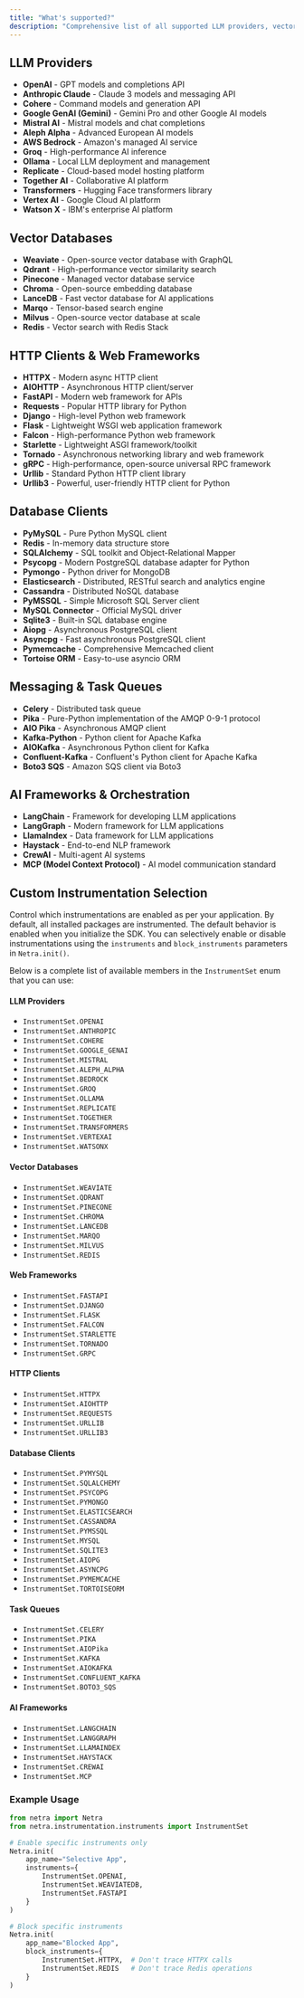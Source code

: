 ```yaml
---
title: "What's supported?"
description: "Comprehensive list of all supported LLM providers, vector databases, HTTP clients, and frameworks"
---
```


## LLM Providers

- **OpenAI** - GPT models and completions API
- **Anthropic Claude** - Claude 3 models and messaging API
- **Cohere** - Command models and generation API
- **Google GenAI (Gemini)** - Gemini Pro and other Google AI models
- **Mistral AI** - Mistral models and chat completions
- **Aleph Alpha** - Advanced European AI models
- **AWS Bedrock** - Amazon's managed AI service
- **Groq** - High-performance AI inference
- **Ollama** - Local LLM deployment and management
- **Replicate** - Cloud-based model hosting platform
- **Together AI** - Collaborative AI platform
- **Transformers** - Hugging Face transformers library
- **Vertex AI** - Google Cloud AI platform
- **Watson X** - IBM's enterprise AI platform

## Vector Databases

- **Weaviate** - Open-source vector database with GraphQL
- **Qdrant** - High-performance vector similarity search
- **Pinecone** - Managed vector database service
- **Chroma** - Open-source embedding database
- **LanceDB** - Fast vector database for AI applications
- **Marqo** - Tensor-based search engine
- **Milvus** - Open-source vector database at scale
- **Redis** - Vector search with Redis Stack

## HTTP Clients & Web Frameworks

- **HTTPX** - Modern async HTTP client
- **AIOHTTP** - Asynchronous HTTP client/server
- **FastAPI** - Modern web framework for APIs
- **Requests** - Popular HTTP library for Python
- **Django** - High-level Python web framework
- **Flask** - Lightweight WSGI web application framework
- **Falcon** - High-performance Python web framework
- **Starlette** - Lightweight ASGI framework/toolkit
- **Tornado** - Asynchronous networking library and web framework
- **gRPC** - High-performance, open-source universal RPC framework
- **Urllib** - Standard Python HTTP client library
- **Urllib3** - Powerful, user-friendly HTTP client for Python

## Database Clients

- **PyMySQL** - Pure Python MySQL client
- **Redis** - In-memory data structure store
- **SQLAlchemy** - SQL toolkit and Object-Relational Mapper
- **Psycopg** - Modern PostgreSQL database adapter for Python
- **Pymongo** - Python driver for MongoDB
- **Elasticsearch** - Distributed, RESTful search and analytics engine
- **Cassandra** - Distributed NoSQL database
- **PyMSSQL** - Simple Microsoft SQL Server client
- **MySQL Connector** - Official MySQL driver
- **Sqlite3** - Built-in SQL database engine
- **Aiopg** - Asynchronous PostgreSQL client
- **Asyncpg** - Fast asynchronous PostgreSQL client
- **Pymemcache** - Comprehensive Memcached client
- **Tortoise ORM** - Easy-to-use asyncio ORM

## Messaging & Task Queues

- **Celery** - Distributed task queue
- **Pika** - Pure-Python implementation of the AMQP 0-9-1 protocol
- **AIO Pika** - Asynchronous AMQP client
- **Kafka-Python** - Python client for Apache Kafka
- **AIOKafka** - Asynchronous Python client for Kafka
- **Confluent-Kafka** - Confluent's Python client for Apache Kafka
- **Boto3 SQS** - Amazon SQS client via Boto3

## AI Frameworks & Orchestration

- **LangChain** - Framework for developing LLM applications
- **LangGraph** - Modern framework for LLM applications
- **LlamaIndex** - Data framework for LLM applications
- **Haystack** - End-to-end NLP framework
- **CrewAI** - Multi-agent AI systems
- **MCP (Model Context Protocol)** - AI model communication standard

## Custom Instrumentation Selection

Control which instrumentations are enabled as per your application. By default, all installed packages are instrumented. The default behavior is enabled when you initialize the SDK. You can selectively enable or disable instrumentations using the `instruments` and `block_instruments` parameters in `Netra.init()`.

Below is a complete list of available members in the `InstrumentSet` enum that you can use:

#### LLM Providers

- `InstrumentSet.OPENAI`
- `InstrumentSet.ANTHROPIC`
- `InstrumentSet.COHERE`
- `InstrumentSet.GOOGLE_GENAI`
- `InstrumentSet.MISTRAL`
- `InstrumentSet.ALEPH_ALPHA`
- `InstrumentSet.BEDROCK`
- `InstrumentSet.GROQ`
- `InstrumentSet.OLLAMA`
- `InstrumentSet.REPLICATE`
- `InstrumentSet.TOGETHER`
- `InstrumentSet.TRANSFORMERS`
- `InstrumentSet.VERTEXAI`
- `InstrumentSet.WATSONX`

#### Vector Databases

- `InstrumentSet.WEAVIATE`
- `InstrumentSet.QDRANT`
- `InstrumentSet.PINECONE`
- `InstrumentSet.CHROMA`
- `InstrumentSet.LANCEDB`
- `InstrumentSet.MARQO`
- `InstrumentSet.MILVUS`
- `InstrumentSet.REDIS`

#### Web Frameworks

- `InstrumentSet.FASTAPI`
- `InstrumentSet.DJANGO`
- `InstrumentSet.FLASK`
- `InstrumentSet.FALCON`
- `InstrumentSet.STARLETTE`
- `InstrumentSet.TORNADO`
- `InstrumentSet.GRPC`

#### HTTP Clients

- `InstrumentSet.HTTPX`
- `InstrumentSet.AIOHTTP`
- `InstrumentSet.REQUESTS`
- `InstrumentSet.URLLIB`
- `InstrumentSet.URLLIB3`

#### Database Clients

- `InstrumentSet.PYMYSQL`
- `InstrumentSet.SQLALCHEMY`
- `InstrumentSet.PSYCOPG`
- `InstrumentSet.PYMONGO`
- `InstrumentSet.ELASTICSEARCH`
- `InstrumentSet.CASSANDRA`
- `InstrumentSet.PYMSSQL`
- `InstrumentSet.MYSQL`
- `InstrumentSet.SQLITE3`
- `InstrumentSet.AIOPG`
- `InstrumentSet.ASYNCPG`
- `InstrumentSet.PYMEMCACHE`
- `InstrumentSet.TORTOISEORM`

#### Task Queues

- `InstrumentSet.CELERY`
- `InstrumentSet.PIKA`
- `InstrumentSet.AIOPika`
- `InstrumentSet.KAFKA`
- `InstrumentSet.AIOKAFKA`
- `InstrumentSet.CONFLUENT_KAFKA`
- `InstrumentSet.BOTO3_SQS`

#### AI Frameworks

- `InstrumentSet.LANGCHAIN`
- `InstrumentSet.LANGGRAPH`
- `InstrumentSet.LLAMAINDEX`
- `InstrumentSet.HAYSTACK`
- `InstrumentSet.CREWAI`
- `InstrumentSet.MCP`

### Example Usage

<CodeGroup>

```python Python
from netra import Netra
from netra.instrumentation.instruments import InstrumentSet

# Enable specific instruments only
Netra.init(
    app_name="Selective App",
    instruments={
        InstrumentSet.OPENAI,
        InstrumentSet.WEAVIATEDB,
        InstrumentSet.FASTAPI
    }
)

# Block specific instruments
Netra.init(
    app_name="Blocked App",
    block_instruments={
        InstrumentSet.HTTPX,  # Don't trace HTTPX calls
        InstrumentSet.REDIS   # Don't trace Redis operations
    }
)
```

</CodeGroup>